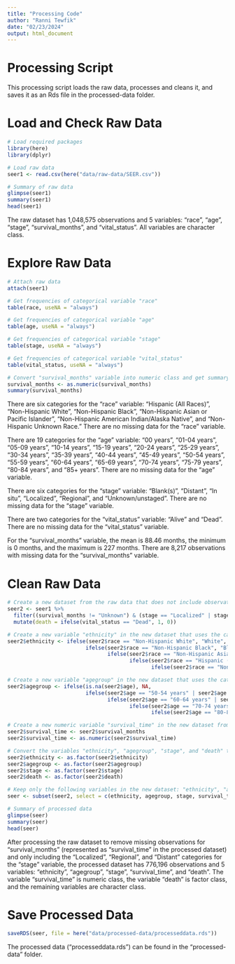 ---
title: "Processing Code"
author: "Ranni Tewfik"
date: "02/23/2024"
output: html_document
---


# Processing Script

This processing script loads the raw data, processes and cleans it, and saves it as an Rds file in the processed-data folder.


# Load and Check Raw Data

```{r}
# Load required packages
library(here)
library(dplyr)

# Load raw data
seer1 <- read.csv(here("data/raw-data/SEER.csv"))

# Summary of raw data
glimpse(seer1)
summary(seer1)
head(seer1)
```


The raw dataset has 1,048,575 observations and 5 variables: "race", "age", "stage", "survival_months", and "vital_status". All variables are character class.


# Explore Raw Data

```{r}
# Attach raw data
attach(seer1)

# Get frequencies of categorical variable "race"
table(race, useNA = "always")

# Get frequencies of categorical variable "age" 
table(age, useNA = "always")

# Get frequencies of categorical variable "stage" 
table(stage, useNA = "always")

# Get frequencies of categorical variable "vital_status" 
table(vital_status, useNA = "always")

# Convert "survival_months" variable into numeric class and get summary of the variable
survival_months <- as.numeric(survival_months)
summary(survival_months)
```


There are six categories for the "race" variable: "Hispanic (All Races)", "Non-Hispanic White", "Non-Hispanic Black", "Non-Hispanic Asian or Pacific Islander", "Non-Hispanic American Indian/Alaska Native", and "Non-Hispanic Unknown Race." There are no missing data for the "race" variable.

There are 19 categories for the "age" variable: "00 years", "01-04 years", "05-09 years", "10-14 years", "15-19 years", "20-24 years", "25-29 years", "30-34 years", "35-39 years", "40-44 years", "45-49 years", "50-54 years", "55-59 years", "60-64 years", "65-69 years", "70-74 years", "75-79 years", "80-84 years", and "85+ years". There are no missing data for the "age" variable. 

There are six categories for the "stage" variable: "Blank(s)", "Distant", "In situ", "Localized", "Regional", and "Unknown/unstaged". There are no missing data for the "stage" variable.

There are two categories for the "vital_status" variable: "Alive" and "Dead". There are no missing data for the "vital_status" variable.

For the "survival_months" variable, the mean is 88.46 months, the minimum is 0 months, and the maximum is 227 months. There are 8,217 observations with missing data for the "survival_months" variable.


# Clean Raw Data

```{r}
# Create a new dataset from the raw data that does not include observations with missing data for "survival_months"; includes only "Localized", "Regional", and "Distant" categories for "stage"; and creates a new "death" variable from "vital_status" in which "death" = 1 if "vital_status" = "Dead" and "death" = 0 if "vital_status" = "Alive"
seer2 <- seer1 %>% 
  filter((survival_months != "Unknown") & (stage == "Localized" | stage == "Regional" | stage == "Distant")) %>%
  mutate(death = ifelse(vital_status == "Dead", 1, 0))

# Create a new variable "ethnicity" in the new dataset that uses the categories in the "race" variable and groups them into five new categories: "White", "Black", "Asian", "Hispanic", and "Other"
seer2$ethnicity <- ifelse(seer2$race == "Non-Hispanic White", "White", 
                         ifelse(seer2$race == "Non-Hispanic Black", "Black", 
                                ifelse(seer2$race == "Non-Hispanic Asian or Pacific Islander", "Asian", 
                                       ifelse(seer2$race == "Hispanic (All Races)", "Hispanic", 
                                              ifelse(seer2$race == "Non-Hispanic American Indian/Alaska Native" | seer2$race == "Non-Hispanic Unknown Race", "Other", NA)))))

# Create a new variable "agegroup" in the new dataset that uses the categories in the "age" variable and groups them into five new categories: "0-49 years", "50-59 years", "60-69 years", "70-79 years", and "80+ years"
seer2$agegroup <- ifelse(is.na(seer2$age), NA,
                         ifelse(seer2$age == "50-54 years" | seer2$age == "55-59 years", "50-59 years",
                                ifelse(seer2$age == "60-64 years" | seer2$age == "65-69 years", "60-69 years",
                                       ifelse(seer2$age == "70-74 years" | seer2$age == "75-79 years", "70-79 years",
                                              ifelse(seer2$age == "80-84 years" | seer2$age == "85+ years", "80+ years", "0-49 years")))))

# Create a new numeric variable "survival_time" in the new dataset from the variable "survival_months"
seer2$survival_time <- seer2$survival_months
seer2$survival_time <- as.numeric(seer2$survival_time)

# Convert the variables "ethnicity", "agegroup", "stage", and "death" to factor class
seer2$ethnicity <- as.factor(seer2$ethnicity)
seer2$agegroup <- as.factor(seer2$agegroup)
seer2$stage <- as.factor(seer2$stage)
seer2$death <- as.factor(seer2$death)

# Keep only the following variables in the new dataset: "ethnicity", "agegroup", "stage", "survival_time",  and "death"
seer <- subset(seer2, select = c(ethnicity, agegroup, stage, survival_time, death))

# Summary of processed data
glimpse(seer)
summary(seer)
head(seer)
```


After processing the raw dataset to remove missing observations for "survival_months" (represented as "survival_time" in the processed dataset) and only including the "Localized", "Regional", and "Distant" categories for the "stage" variable, the processed dataset has 776,196 observations and 5 variables: "ethnicity", "agegroup", "stage", "survival_time", and "death". The variable "survival_time" is numeric class, the variable "death" is factor class, and the remaining variables are character class.


# Save Processed Data

```{r}
saveRDS(seer, file = here("data/processed-data/processeddata.rds"))
```


The processed data ("processeddata.rds") can be found in the "processed-data" folder.


